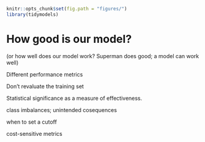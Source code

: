 ```r
knitr::opts_chunk$set(fig.path = "figures/")
library(tidymodels)
```

# How good is our model? {#model-metrics}

(or how well does our model work? Superman does good; a model can work well)

Different performance metrics

Don't revaluate the training set

Statistical significance as a measure of effectiveness.

class imbalances; unintended cosequences

when to set a cutoff

cost-sensitive metrics




